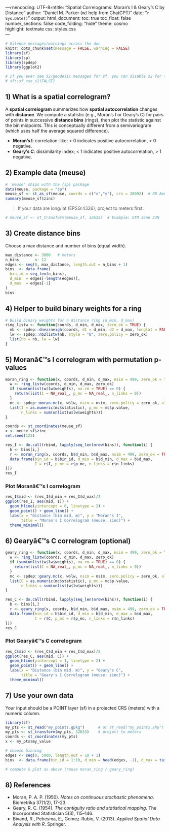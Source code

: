 ﻿---`r`nencoding: UTF-8`r`ntitle: "Spatial Correlograms: Moran's I  & Geary's C by Distance"
author: "Daniel M. Parker (w/ help from ChatGPT)"
date: "`r Sys.Date()`"
output:
  html_document:
    toc: true
    toc_float: false
    number_sections: false
    code_folding: "hide"
    theme: cosmo        
    highlight: textmate 
    css: styles.css     
---

```r
# Silence messages/warnings across the doc
knitr::opts_chunk$set(message = FALSE, warning = FALSE)
library(sf)
library(sp)
library(spdep)
library(ggplot2)

# If you ever see s2/geodesic messages for sf, you can disable s2 for this doc:
# sf::sf_use_s2(FALSE)
```

## 1) What is a spatial correlogram?

A **spatial correlogram** summarizes how **spatial autocorrelation** changes with **distance**. We compute a statistic
(e.g., Moran's I or Geary's C) for pairs of points in successive **distance bins** (rings), then plot the statistic
against the bin midpoints. This is conceptually different from a semivariogram (which uses half the average squared
difference).

- **Moran's I**: correlation-like; > 0 indicates positive autocorrelation, < 0 negative.
- **Geary's C**: dissimilarity index; < 1 indicates positive autocorrelation, > 1 negative.

## 2) Example data (meuse)

```r
# 'meuse' ships with the {sp} package
data(meuse, package = "sp")
meuse_sf <- st_as_sf(meuse, coords = c("x","y"), crs = 28992)  # RD Amersfoort
summary(meuse_sf$zinc)
```

> If your data are long/lat (EPSG:4326), project to meters first:
```r
# meuse_sf <- st_transform(meuse_sf, 32633)  # Example: UTM zone 33N
```

## 3) Create distance bins

Choose a max distance and number of bins (equal width).

```r
max_distance <- 3000   # meters
n_bins       <- 12
edges <- seq(0, max_distance, length.out = n_bins + 1)
bins  <- data.frame(
  bin_id = seq_len(n_bins),
  d_min  = edges[-length(edges)],
  d_max  = edges[-1]
)
bins
```

## 4) Helper to build binary weights for a ring

```r
# Build binary weights for a distance ring [d_min, d_max)
ring_listw <- function(coords, d_min, d_max, zero_ok = TRUE) {
  nb <- spdep::dnearneigh(coords, d1 = d_min, d2 = d_max, longlat = FALSE)
  lw <- spdep::nb2listw(nb, style = "B", zero.policy = zero_ok)
  list(nb = nb, lw = lw)
}
```

## 5) Moranâ€™s I correlogram with permutation p-values

```r
moran_ring <- function(x, coords, d_min, d_max, nsim = 499, zero_ok = TRUE) {
  w <- ring_listw(coords, d_min, d_max, zero_ok)
  if (sum(unlist(w$lw$weights), na.rm = TRUE) == 0) {
    return(list(I = NA_real_, p_mc = NA_real_, n_links = 0))
  }
  mc <- spdep::moran.mc(x, w$lw, nsim = nsim, zero.policy = zero_ok, alternative = "two.sided")
  list(I = as.numeric(mc$statistic), p_mc = mc$p.value,
       n_links = sum(unlist(w$lw$weights)))
}

coords <- st_coordinates(meuse_sf)
x <- meuse_sf$zinc
set.seed(123)

res_I <- do.call(rbind, lapply(seq_len(nrow(bins)), function(i) {
  b <- bins[i,]
  r <- moran_ring(x, coords, b$d_min, b$d_max, nsim = 499, zero_ok = TRUE)
  data.frame(bin_id = b$bin_id, d_min = b$d_min, d_max = b$d_max,
             I = r$I, p_mc = r$p_mc, n_links = r$n_links)
}))
res_I
```

### Plot Moranâ€™s I correlogram

```r
res_I$mid <- (res_I$d_min + res_I$d_max)/2
ggplot(res_I, aes(mid, I)) +
  geom_hline(yintercept = 0, linetype = 2) +
  geom_point() + geom_line() +
  labs(x = "Distance (bin mid, m)", y = "Moran's I",
       title = "Moran's I Correlogram (meuse: zinc)") +
  theme_minimal()
```

## 6) Gearyâ€™s C correlogram (optional)

```r
geary_ring <- function(x, coords, d_min, d_max, nsim = 499, zero_ok = TRUE) {
  w <- ring_listw(coords, d_min, d_max, zero_ok)
  if (sum(unlist(w$lw$weights), na.rm = TRUE) == 0) {
    return(list(C = NA_real_, p_mc = NA_real_, n_links = 0))
  }
  mc <- spdep::geary.mc(x, w$lw, nsim = nsim, zero.policy = zero_ok, alternative = "two.sided")
  list(C = as.numeric(mc$statistic), p_mc = mc$p.value,
       n_links = sum(unlist(w$lw$weights)))
}

res_C <- do.call(rbind, lapply(seq_len(nrow(bins)), function(i) {
  b <- bins[i,]
  r <- geary_ring(x, coords, b$d_min, b$d_max, nsim = 499, zero_ok = TRUE)
  data.frame(bin_id = b$bin_id, d_min = b$d_min, d_max = b$d_max,
             C = r$C, p_mc = r$p_mc, n_links = r$n_links)
}))
res_C
```

### Plot Gearyâ€™s C correlogram

```r
res_C$mid <- (res_C$d_min + res_C$d_max)/2
ggplot(res_C, aes(mid, C)) +
  geom_hline(yintercept = 1, linetype = 2) +
  geom_point() + geom_line() +
  labs(x = "Distance (bin mid, m)", y = "Geary's C",
       title = "Geary's C Correlogram (meuse: zinc)") +
  theme_minimal()
```

## 7) Use your own data

Your input should be a POINT layer (sf) in a projected CRS (meters) with a numeric column.

```r
library(sf)
my_pts <- st_read("my_points.gpkg")      # or st_read("my_points.shp")
my_pts <- st_transform(my_pts, 32633)    # project to meters
coords <- st_coordinates(my_pts)
x <- my_pts$my_value

# choose binning
edges <- seq(0, 5000, length.out = 10 + 1)
bins  <- data.frame(bin_id = 1:10, d_min = head(edges, -1), d_max = tail(edges, -1))

# compute & plot as above (reuse moran_ring / geary_ring)
```

## 8) References

- Moran, P. A. P. (1950). *Notes on continuous stochastic phenomena*. Biometrika 37(1/2), 17–23.
- Geary, R. C. (1954). *The contiguity ratio and statistical mapping*. The Incorporated Statistician 5(3), 115–146.
- Bivand, R., Pebesma, E., Gomez-Rubio, V. (2013). *Applied Spatial Data Analysis with R*. Springer.

